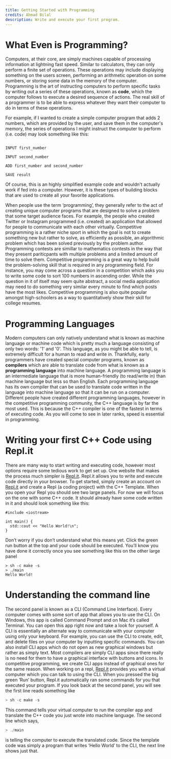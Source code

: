 ```yaml
---
title: Getting Started with Programming
credits: Ahmad Bilal
description: Write and execute your first program.
---
```


# What Even is Programming?

Computers, at their core, are simply machines capable of processing information at lightning fast speed. Similar to calculators, they can only perform a finite set of operations. These operations may include displaying something on the users screen, performing an arithmetic operation on some numbers, or storing some data in the memory of the computer. Programming is the art of instructing computers to perform specific tasks by writing out a series of these operations, known as **code**, which the computer follows to execute a desired sequence of actions. The real skill of a programmer is to be able to express whatever they want their computer to do in terms of these operations.

For example, if I wanted to create a simple computer program that adds 2 numbers, which are provided by the user, and save them in the computer's memory, the series of operations I might instruct the computer to perform (i.e. code) may look something like this:

```

INPUT first_number

INPUT second_number

ADD first_number and second_number

SAVE result

```

Of course, this is an highly simplified example code and wouldn't actually work if fed into a computer. However, it is these types of building blocks that are used to create all your favorite applications.

When people use the term ‘programming’, they generally refer to the act of creating unique computer programs that are designed to solve a problem that some target audience faces. For example, the people who created Twitter or Instagram programmed (i.e. created) an application that allowed for people to communicate with each other virtually. Competitive programming is a rather niche sport in which the goal is not to create something new but rather to solve, as efficiently as possible, an algorithmic problem which has been solved previously by the problem author. Programming contests are simillar to mathematics contests in the way that they present pariticpants with multiple problems and a limited amount of time to solve them. Competitive programming is a great way to help build the problem-solving skill that is required in any programming field. For instance, you may come across a question in a competition which asks you to write some code to sort 100 numbers in ascending order. While the question in it of itself may seem quite abstract, a social media application may need to do something very similar every minute to find which posts have the most likes. Competitive programming is also quite popular amongst high-schoolers as a way to quantitatively show their skill for college resumes. 

# Programming Languages

Modern computers can only natively understand what is known as machine language or machine code which is pretty much a language consisting of only two words: '1' and '0'. This language, as you might be able to tell, is extremely difficult for a human to read and write in. Thankfully, early programmers have created special computer programs, known as **compilers** which are able to translate code from what is known as a **programming language** into machine language. A programming language is an intermediate language that is more human-friendly (to read/write in) than machine language but less so than English. Each programming language has its own compiler that can be used to translate code written in the language into machine language so that it can be run on a computer. Different people have created different programming languages, however in the competitive programming community, the C++ language is by far the most used. This is because the C++ compiler is one of the fastest in terms of executing code. As you will come to see in later ranks, speed is essential in programming. 

# Writing your first C++ Code using Repl.it

There are many way to start writing and executing code, however most options require some tedious work to get set up. One website that makes the process much simpler is [Repl.it](http://repl.it/). Repl.it allows you to write and execute code directly in your browser. To get started, simply create an account on [Repl.it](http://repl.it/) and create a Repl (a coding project) with the C++ Template. When you open your Repl you should see two large panels. For now we will focus on the one with some C++ code. It should already have some code written in it and should look something like this:

```
#include <iostream>

int main() {
  std::cout << "Hello World!\n";
}
```

Don’t worry if you don’t understand what this means yet. Click the green run button at the top and your code should be executed. You’ll know you have done it correctly once you see something like this on the other large panel

```
> sh -c make -s
> ./main
Hello World!
```

# Understanding the command line

The second panel is known as a CLI (Command Line Interface). Every computer comes with some sort of app that allows you to use the CLI. On Windows, this app is called Command Prompt and on Mac it’s called Terminal. You can open this app right now and take a look for yourself. A CLI is essentially an alternate way to communicate with your computer using only your keyboard. For example, you can use the CLI to create, edit, and delete files on your computer by inputting specific commands. You can also install CLI apps which do not open as new graphical windows but rather as simply text. Most compilers are simply CLI apps since there really is no need for them to have a graphical interface with buttons and icons. In competitive programming, we create CLI apps instead of graphical ones for the same reason. When working on a repl, [Repl.it](http://Repl.it) provides you with a virtual computer which you can talk to using the CLI. When you pressed the big green ‘Run’ button, Repl.it automatically ran some commands for you that executed your program. If you look back at the second panel, you will see the first line reads something like

```jsx
> sh -c make -s
```

This command tells your virtual computer to run the compiler app and translate the C++ code you just wrote into machine language. The second line which says,

```jsx
> ./main
```

is telling the computer to execute the translated code. Since the template code was simply a program that writes ‘Hello World’ to the CLI, the next line shows just that.

